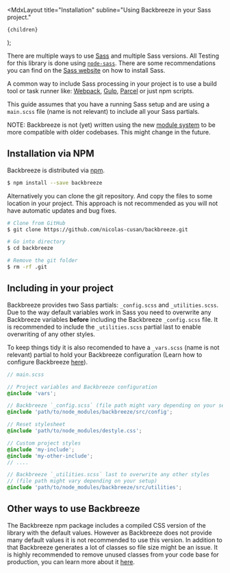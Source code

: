 
  <MdxLayout
    title="Installation"
    subline="Using Backbreeze in your Sass project."
  >
    {children}
  </MdxLayout>
);

There are multiple ways to use [Sass](https://sass-lang.com/) and multiple Sass versions. All Testing for this library is done using [`node-sass`](https://github.com/sass/node-sass). There are some recommendations you can find on the [Sass website](https://sass-lang.com/install) on how to install Sass.

A common way to include Sass processing in your project is to use a build tool or task runner like: [Webpack](https://github.com/webpack-contrib/sass-loader), [Gulp](https://www.npmjs.com/package/gulp-sass), [Parcel](https://parceljs.org/scss.html) or just npm scripts.

This guide assumes that you have a running Sass setup and are using a `main.scss` file (name is not relevant) to include all your Sass partials.

NOTE: Backbreeze is not (yet) written using the new [module system](https://sass-lang.com/blog/the-module-system-is-launched) to be more compatible with older codebases. This might change in the future.

## Installation via NPM

Backbreeze is distributed via [npm](https://www.npmjs.com/).

```bash
$ npm install --save backbreeze
```

Alternatively you can clone the git repository. And copy the files to some location in your project. This approach is not recommended as you will not have automatic updates and bug fixes.

```bash
# Clone from GitHub
$ git clone https://github.com/nicolas-cusan/backbreeze.git

# Go into directory
$ cd backbreeze

# Remove the git folder
$ rm -rf .git
```

## Including in your project

Backbreeze provides two Sass partials: `_config.scss` and `_utilities.scss`. Due to the way default variables work in Sass you need to overwrite any Backbreeze variables **before** including the Backbreeze `_config.scss` file. It is recommended to include the `_utilities.scss` partial last to enable overwriting of any other styles.

To keep things tidy it is also recomended to have a `_vars.scss` (name is not relevant) partial to hold your Backbreeze configuration (Learn how to configure Backbreeze [here](/configuration)).

```scss
// main.scss

// Project variables and Backbreeze configuration
@include 'vars';

// Backbreeze `_config.scss` (file path might vary depending on your setup)
@include 'path/to/node_modules/backbreeze/src/config';

// Reset stylesheet
@include 'path/to/node_modules/destyle.css';

// Custom project styles
@include 'my-include';
@include 'my-other-include';
// ....

// Backbreeze `_utilities.scss` last to overwrite any other styles
// (file path might vary depending on your setup)
@include 'path/to/node_modules/backbreeze/src/utilities';
```

## Other ways to use Backbreeze

The Backbreeze npm package includes a compiled CSS version of the library with the default values. However as Backbreeze does not provide many default values it is not recommended to use this version. In addition to that Backbreeze generates a lot of classes so file size might be an issue. It is highly recommended to remove unused classes from your code base for production, you can learn more about it [here](/using-in-production).

